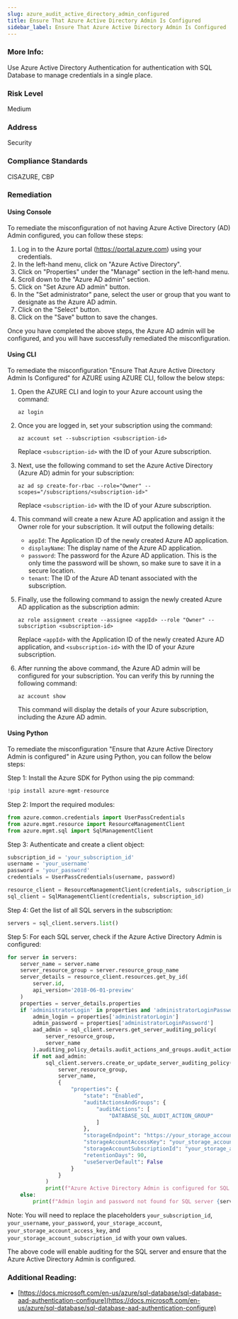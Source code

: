 ```yaml
---
slug: azure_audit_active_directory_admin_configured
title: Ensure That Azure Active Directory Admin Is Configured
sidebar_label: Ensure That Azure Active Directory Admin Is Configured
---
```


### More Info:

Use Azure Active Directory Authentication for authentication with SQL Database to manage credentials in a single place.

### Risk Level

Medium

### Address

Security

### Compliance Standards

CISAZURE, CBP

### Remediation

#### Using Console

To remediate the misconfiguration of not having Azure Active Directory (AD) Admin configured, you can follow these steps:

1. Log in to the Azure portal (https://portal.azure.com) using your credentials.
2. In the left-hand menu, click on "Azure Active Directory".
3. Click on "Properties" under the "Manage" section in the left-hand menu.
4. Scroll down to the "Azure AD admin" section.
5. Click on "Set Azure AD admin" button.
6. In the "Set administrator" pane, select the user or group that you want to designate as the Azure AD admin.
7. Click on the "Select" button.
8. Click on the "Save" button to save the changes.

Once you have completed the above steps, the Azure AD admin will be configured, and you will have successfully remediated the misconfiguration.

#### Using CLI

To remediate the misconfiguration "Ensure That Azure Active Directory Admin Is Configured" for AZURE using AZURE CLI, follow the below steps:

1. Open the AZURE CLI and login to your Azure account using the command: 

   ```
   az login
   ```

2. Once you are logged in, set your subscription using the command:

   ```
   az account set --subscription <subscription-id>
   ```

   Replace `<subscription-id>` with the ID of your Azure subscription.

3. Next, use the following command to set the Azure Active Directory (Azure AD) admin for your subscription:

   ```
   az ad sp create-for-rbac --role="Owner" --scopes="/subscriptions/<subscription-id>"
   ```

   Replace `<subscription-id>` with the ID of your Azure subscription.

4. This command will create a new Azure AD application and assign it the Owner role for your subscription. It will output the following details:

   - `appId`: The Application ID of the newly created Azure AD application.
   - `displayName`: The display name of the Azure AD application.
   - `password`: The password for the Azure AD application. This is the only time the password will be shown, so make sure to save it in a secure location.
   - `tenant`: The ID of the Azure AD tenant associated with the subscription.

5. Finally, use the following command to assign the newly created Azure AD application as the subscription admin:

   ```
   az role assignment create --assignee <appId> --role "Owner" --subscription <subscription-id>
   ```

   Replace `<appId>` with the Application ID of the newly created Azure AD application, and `<subscription-id>` with the ID of your Azure subscription.

6. After running the above command, the Azure AD admin will be configured for your subscription. You can verify this by running the following command:

   ```
   az account show
   ```

   This command will display the details of your Azure subscription, including the Azure AD admin.

#### Using Python

To remediate the misconfiguration "Ensure that Azure Active Directory Admin is configured" in Azure using Python, you can follow the below steps:

Step 1: Install the Azure SDK for Python using the pip command:

```python
!pip install azure-mgmt-resource
```

Step 2: Import the required modules:

```python
from azure.common.credentials import UserPassCredentials
from azure.mgmt.resource import ResourceManagementClient
from azure.mgmt.sql import SqlManagementClient
```

Step 3: Authenticate and create a client object:

```python
subscription_id = 'your_subscription_id'
username = 'your_username'
password = 'your_password'
credentials = UserPassCredentials(username, password)

resource_client = ResourceManagementClient(credentials, subscription_id)
sql_client = SqlManagementClient(credentials, subscription_id)
```

Step 4: Get the list of all SQL servers in the subscription:

```python
servers = sql_client.servers.list()
```

Step 5: For each SQL server, check if the Azure Active Directory Admin is configured:

```python
for server in servers:
    server_name = server.name
    server_resource_group = server.resource_group_name
    server_details = resource_client.resources.get_by_id(
        server.id, 
        api_version='2018-06-01-preview'
    )
    properties = server_details.properties
    if 'administratorLogin' in properties and 'administratorLoginPassword' in properties:
        admin_login = properties['administratorLogin']
        admin_password = properties['administratorLoginPassword']
        aad_admin = sql_client.servers.get_server_auditing_policy(
            server_resource_group, 
            server_name
        ).auditing_policy_details.audit_actions_and_groups.audit_actions.contains('DATABASE_SQL_AUDIT_ACTION_GROUP')
        if not aad_admin:
            sql_client.servers.create_or_update_server_auditing_policy(
                server_resource_group, 
                server_name, 
                {
                    "properties": {
                        "state": "Enabled",
                        "auditActionsAndGroups": {
                            "auditActions": [
                                "DATABASE_SQL_AUDIT_ACTION_GROUP"
                            ]
                        },
                        "storageEndpoint": "https://your_storage_account.blob.core.windows.net",
                        "storageAccountAccessKey": "your_storage_account_access_key",
                        "storageAccountSubscriptionId": "your_storage_account_subscription_id",
                        "retentionDays": 90,
                        "useServerDefault": False
                    }
                }
            )
            print(f"Azure Active Directory Admin is configured for SQL server {server_name}")
    else:
        print(f"Admin login and password not found for SQL server {server_name}")
```

Note: You will need to replace the placeholders `your_subscription_id`, `your_username`, `your_password`, `your_storage_account`, `your_storage_account_access_key`, and `your_storage_account_subscription_id` with your own values.

The above code will enable auditing for the SQL server and ensure that the Azure Active Directory Admin is configured.


### Additional Reading:

- [https://docs.microsoft.com/en-us/azure/sql-database/sql-database-aad-authentication-configure](https://docs.microsoft.com/en-us/azure/sql-database/sql-database-aad-authentication-configure) 


